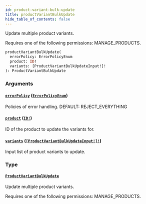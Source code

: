 ```yaml
---
id: product-variant-bulk-update
title: productVariantBulkUpdate
hide_table_of_contents: false
---
```


Update multiple product variants.

Requires one of the following permissions: MANAGE_PRODUCTS.

```graphql
productVariantBulkUpdate(
  errorPolicy: ErrorPolicyEnum
  product: ID!
  variants: [ProductVariantBulkUpdateInput!]!
): ProductVariantBulkUpdate
```

### Arguments

#### [`errorPolicy`](#) ([`ErrorPolicyEnum`](../../../developer/api-reference/enums/error-policy-enum))

Policies of error handling. DEFAULT: REJECT_EVERYTHING

#### [`product`](#) ([`ID!`](../../../developer/api-reference/scalars/id))

ID of the product to update the variants for.

#### [`variants`](#) ([`[ProductVariantBulkUpdateInput!]!`](../../../developer/api-reference/inputs/product-variant-bulk-update-input))

Input list of product variants to update.

### Type

#### [`ProductVariantBulkUpdate`](../../../developer/api-reference/objects/product-variant-bulk-update)

Update multiple product variants.

Requires one of the following permissions: MANAGE_PRODUCTS.
